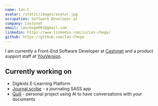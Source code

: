 ```yaml
---
name: Ian.C
avatar: /static/images/avatar.jpg
occupation: Software Developer at
company: Castynet
email: ianchege001@gmail.com
linkedin: https://www.linkedin.com/in/ian-chege/
github: https://github.com/Ian-Chege
---
```


I am currently a Front-End Software Developer at [Castynet](https://castynet.africa/) and a product support staff at [YouVersion](https://www.youversion.com/).

## Currently working on

- Digikids E-Learning Platform
- [Journal.scribe](https://www.journalme.me/) - a journaling SASS app 
- [Quill](https://quill-mocha.vercel.app/) - personal project using AI to have conversations with your documents

